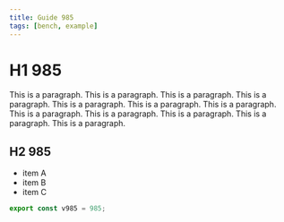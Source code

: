 ```yaml
---
title: Guide 985
tags: [bench, example]
---
```


# H1 985

This is a paragraph. This is a paragraph. This is a paragraph. This is a paragraph. This is a paragraph. This is a paragraph. This is a paragraph. This is a paragraph. This is a paragraph. This is a paragraph. This is a paragraph. This is a paragraph. 

## H2 985

- item A
- item B
- item C

```ts
export const v985 = 985;
```